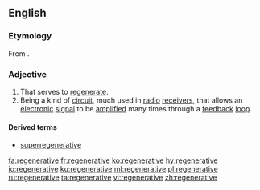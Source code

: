 ==English==

===Etymology===
From {{etyl|frm|en}} {{m|frm|régénératif}}.

===Adjective===
{{en-adj}}

# That serves to [[regenerate]].
# Being a kind of [[circuit]], much used in [[radio]] [[receiver]]s, that allows an [[electronic]] [[signal]] to be [[amplify|amplified]] many times through a [[feedback]] [[loop]].

====Derived terms====
* [[superregenerative]]

[[fa:regenerative]]
[[fr:regenerative]]
[[ko:regenerative]]
[[hy:regenerative]]
[[io:regenerative]]
[[ku:regenerative]]
[[ml:regenerative]]
[[pl:regenerative]]
[[ru:regenerative]]
[[ta:regenerative]]
[[vi:regenerative]]
[[zh:regenerative]]